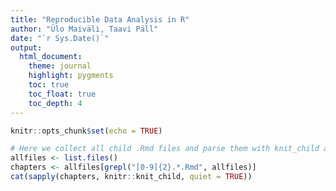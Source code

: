 ```yaml
---
title: "Reproducible Data Analysis in R"
author: "Ülo Maiväli, Taavi Päll"
date: "`r Sys.Date()`" 
output:
  html_document:
    theme: journal
    highlight: pygments
    toc: true
    toc_float: true
    toc_depth: 4
---
```


```r
knitr::opts_chunk$set(echo = TRUE)
```


```r
# Here we collect all child .Rmd files and parse them with knit_child and cat output into main document
allfiles <- list.files()
chapters <- allfiles[grepl("[0-9]{2}.*.Rmd", allfiles)]
cat(sapply(chapters, knitr::knit_child, quiet = TRUE))
```

